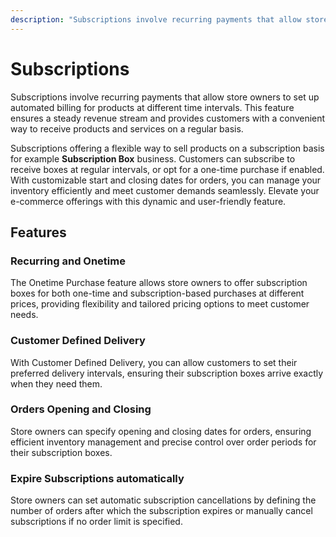 ```yaml
---
description: "Subscriptions involve recurring payments that allow store owners to set up automated billing for products at different time intervals. Learn about the available features and guides."
---
```


# Subscriptions

Subscriptions involve recurring payments that allow store owners to set up automated billing for products at different time intervals. This feature ensures a steady revenue stream and provides customers with a convenient way to receive products and services on a regular basis.

Subscriptions offering a flexible way to sell products on a subscription basis for example **Subscription Box** business. Customers can subscribe to receive boxes at regular intervals, or opt for a one-time purchase if enabled. With customizable start and closing dates for orders, you can manage your inventory efficiently and meet customer demands seamlessly. Elevate your e-commerce offerings with this dynamic and user-friendly feature.

## Features

### Recurring and Onetime

The Onetime Purchase feature allows store owners to offer subscription boxes for both one-time and subscription-based purchases at different prices, providing flexibility and tailored pricing options to meet customer needs.

### Customer Defined Delivery

With Customer Defined Delivery, you can allow customers to set their preferred delivery intervals, ensuring their subscription boxes arrive exactly when they need them.

### Orders Opening and Closing

Store owners can specify opening and closing dates for orders, ensuring efficient inventory management and precise control over order periods for their subscription boxes.

### Expire Subscriptions automatically

Store owners can set automatic subscription cancellations by defining the number of orders after which the subscription expires or manually cancel subscriptions if no order limit is specified.